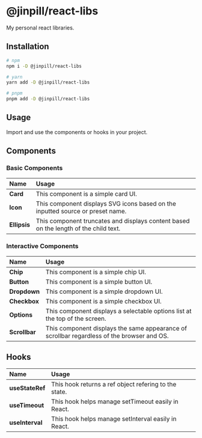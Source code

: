 

<Meta title="Introduction" />
<Styles />

# @jinpill/react-libs

<AnchorChip
  name="Github"
  src={GithubIcon}
  href="https://github.com/jinpill/react-libs"
/>

<AnchorChip
  name="NPM"
  src={NpmIcon}
  href="https://www.npmjs.com/package/@jinpill/react-libs?activeTab=readme"
/>

My personal react libraries.

## Installation

```bash
# npm
npm i -D @jinpill/react-libs

# yarn
yarn add -D @jinpill/react-libs

# pnpm
pnpm add -D @jinpill/react-libs
```

## Usage

Import and use the components or hooks in your project.

## Components

### Basic Components

| Name         | Usage                                                                                |
| :----------- | :----------------------------------------------------------------------------------- |
| **Card**     | This component is a simple card UI.                                                  |
| **Icon**     | This component displays SVG icons based on the inputted source or preset name.       |
| **Ellipsis** | This component truncates and displays content based on the length of the child text. |

### Interactive Components

| Name          | Usage                                                                                      |
| :------------ | :----------------------------------------------------------------------------------------- |
| **Chip**      | This component is a simple chip UI.                                                        |
| **Button**    | This component is a simple button UI.                                                      |
| **Dropdown**  | This component is a simple dropdown UI.                                                    |
| **Checkbox**  | This component is a simple checkbox UI.                                                    |
| **Options**   | This component displays a selectable options list at the top of the screen.                |
| **Scrollbar** | This component displays the same appearance of scrollbar regardless of the browser and OS. |

## Hooks

| Name            | Usage                                                 |
| :-------------- | :---------------------------------------------------- |
| **useStateRef** | This hook returns a ref object refering to the state. |
| **useTimeout**  | This hook helps manage setTimeout easily in React.    |
| **useInterval** | This hook helps manage setInterval easily in React.   |
